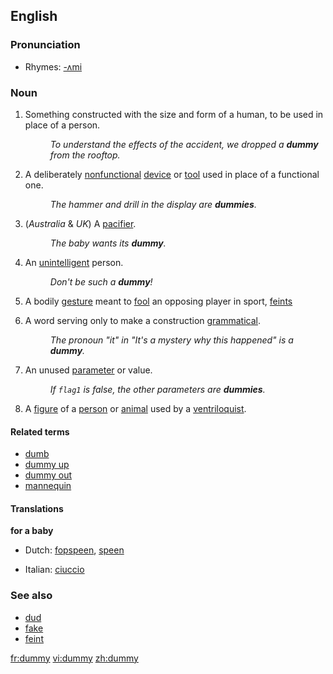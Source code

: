 ==English==

===Pronunciation===
*Rhymes: [[Rhymes:English:-ʌmi|-ʌmi]]

===Noun===
{{en-noun|dummies}}

# Something constructed with the size and form of a human, to be used in place of a person.
#: ''To understand the effects of the accident, we dropped a '''dummy''' from the rooftop.''
# A deliberately [[nonfunctional]] [[device]] or [[tool]] used in place of a functional one.
#: ''The hammer and drill in the display are '''dummies'''.''
# (''Australia'' & ''UK'') A [[pacifier]].
#: ''The baby wants its '''dummy'''.''
# An [[unintelligent]] person.
#: ''Don't be such a '''dummy'''!''
# <!--Dialect?--> A bodily [[gesture]] meant to [[fool]] an opposing player in sport, [[feint]]s
# {{linguistics}} A word serving only to make a construction [[grammatical]].
#: ''The pronoun "it" in "It's a mystery why this happened" is a '''dummy'''.''
# {{complang}} An unused [[parameter]] or value.
#: ''If <code>flag1</code> is false, the other parameters are '''dummies'''.''
# A [[figure]] of a [[person]] or [[animal]] used by a [[ventriloquist]].

====Related terms====
*[[dumb]]
*[[dummy up]]
*[[dummy out]]
*[[mannequin]]

====Translations====
'''for a baby'''
{{top}}
*Dutch: [[fopspeen]], [[speen]] {{m}}
{{mid}}
*Italian: [[ciuccio]] {{m}}
{{bottom}}

===See also===
*[[dud]]
*[[fake]]
*[[feint]]

[[fr:dummy]]
[[vi:dummy]]
[[zh:dummy]]